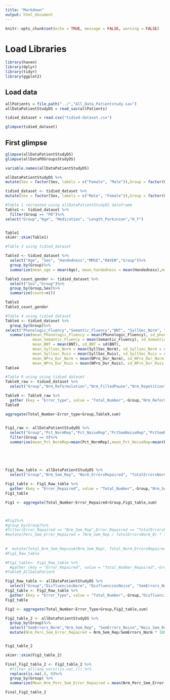 ```yaml
---
title: "Markdown"
output: html_document
---
```


```r
knitr::opts_chunk$set(echo = TRUE, message = FALSE, warning = FALSE)
```

# Load Libraries
```r
library(haven)
library(dplyr)
library(tidyr)
library(ggplot2)
```
 


## Load data
```r

allPatients = file.path("../","All_Data_Patientstudy.sav")
allDataPatientStudyDS = read_sav(allPatients)

tidied_dataset = read.csv("tidied-dataset.csv")

```

```r
glimpse(tidied_dataset)
```


## First glimpse
```r
glimpse(allDataPatientStudyDS)
glimpse(allDataPDGroupsStudyDS)
```
```r
variable.names(allDataPatientStudyDS)
```
```r
allDataPatientStudyDS %>%
mutate(Sex = factor(Sex, labels = c("Female", "Male")),Group = factor(Group, labels = c("PD", "Control")))


```
```r
tidied_dataset <- tidied_dataset %>%
mutate(Sex = factor(Sex, labels = c("Male", "Female")),Group = factor(Group, labels = c("Control", "PD")))
```
```r
#Table 1 recreated using allDataPatientStudyDS dataframe
Table1 <- tidied_dataset %>%
  filter(Group == "PD")%>%
select("Group","Age", "Medication", "Length_Parkinson","H_Y")


Table1
skimr::skim(Table1)
```


```r
#Table 3 using tidied_dataset

Table3 <- tidied_dataset %>%
  select("Age", "Sex", "Handedness","MMSE","RAVEN","Group")%>%
  group_by(Group)%>%
  summarize(mean_age = mean(Age), mean_handedness = mean(Handedness),mean_MMSE = mean(MMSE), mean_Raven = mean(RAVEN), count = n())

Table3_count_gender <- tidied_dataset %>%
  select("Sex","Group")%>%
  group_by(Group,Sex)%>%
  summarize(count=n())

Table3
Table3_count_gender


```


```r
#Table 4 using tidied dataset
Table4 <- tidied_dataset %>%
  group_by(Group)%>%
select("Phonologic_Fluency","Semantic_Fluency","BNT", "SyllSec_Norm", "SyllSec_Ruis", "NPro_Dur_Norm","NPro_Dur_Ruis")%>%
  summarise(mean_Phonologic_Fluency = mean(Phonologic_Fluency), sd_phonologic_fluency = sd(Phonologic_Fluency),
            mean_Semantic_Fluency = mean(Semantic_Fluency), sd_Semantic_Fluency = sd(Semantic_Fluency),
            mean_BNT = mean(BNT), sd_BNT = sd(BNT),
            mean_Syllsec_Norm = mean(SyllSec_Norm), sd_Syllsec_Norm = sd(SyllSec_Norm),
            mean_Syllsec_Ruis = mean(SyllSec_Ruis), sd_SyllSec_Ruis = sd(SyllSec_Ruis),
            mean_NPro_Dur_Norm = mean(NPro_Dur_Norm), sd_NPro_Dur_Norm = sd(NPro_Dur_Norm),
            mean_NPro_Dur_Ruis = mean(NPro_Dur_Ruis), sd_NPro_Dur_Ruis = sd(NPro_Dur_Ruis))
Table4

```


```r
#Table 9 using using tidied dataset
Table9_raw <- tidied_dataset %>%
  select("Group","Nrm_Reformulation","Nrm_FilledPause","Nrm_Repetition","Nois_Reformulation","Nois_FilledPause", "Nois_Repetition")

Table9 <- Table9_raw %>%
  gather (key = "Error_type", value = "Total_Number",-Group,"Nrm_Reformulation","Nrm_FilledPause","Nrm_Repetition","Nois_Reformulation","Nois_FilledPause", "Nois_Repetition")
Table9

aggregate(Total_Number~Error_type+Group,Table9,sum)
 

```
```r
Fig1_raw <- allDataPatientStudyDS %>%
  select("Group","Pct_NormRep","Pct_NoiseRep","PctSemNoiseRep","PctSemNormRep")%>%
  filter(Group == 0)%>%
  summarise(mean_Pct_NormRep=mean(Pct_NormRep),mean_Pct_NoiseRep=mean(Pct_NoiseRep),mean_PctSemNoiseRep=mean(PctSemNoiseRep),mean_PctSemNormRep=mean(PctSemNormRep))
 
 
 
  
```


```r
Fig1_Raw_table <- allDataPatientStudyDS %>% 
  select("Group","Nrm_Sem_Rep", "Norm_ErrorsRepaired", "TotalErrorsNorm_N", "Nois_Sem_Rep","Noise_ErrorsRepaired", "TotalErrorsNois_N") 

Fig1_table <- Fig1_Raw_table %>%
  gather (key = "Error_Repaired", value = "Total_Number",-Group,"Nrm_Sem_Rep", "Norm_ErrorsRepaired", "TotalErrorsNorm_N", "Nois_Sem_Rep","Noise_ErrorsRepaired", "TotalErrorsNois_N")
Fig1_table

Fig1 <- aggregate(Total_Number~Error_Repaired+Group,Fig1_table,sum)  



#Fig1%>%
#group_by(Group)%>%
#filter(Error_Repaired == "Nrm_Sem_Rep",Error_Repaired == "TotalErrorsNorm_N") %>%
#mutate(Perc_Sem_Error_Repaired = (Nrm_Sem_Rep / TotalErrorsNorm_N) * 100)
  
  
#  mutate(Total_Nrm_Sem_Rep=sum(Nrm_Sem_Rep), Total_Norm_ErrorsRepaired=sum(Norm_ErrorsRepaired), Total_TotalErrorsNorm_N = sum(TotalErrorsNorm_N), perc_Nrm_Sem_Rep = Total_Nrm_Sem_Rep / Total_TotalErrorsNorm_N, perc_Nrm_Total_Rep = Total_Norm_ErrorsRepaired/Total_TotalErrorsNorm_N,Total_Nois_Sem_Rep = sum(Nois_Sem_Rep),Total_Noise_ErrorsRepaired=sum(Noise_ErrorsRepaired),Total_TotalErrorsNois_N = sum(TotalErrorsNois_N), perc_Nois_Sem_Rep = Total_Nois_Sem_Rep / Total_TotalErrorsNois_N, perc_Nois_Total_Rep = Total_Noise_ErrorsRepaired/Total_TotalErrorsNois_N) 
#Fig1_Raw_table 

```

```r
#Fig1_table<- Fig1_Raw_table %>%
  #gather (key = "Error_Repaired", value = "Total_Number_Repaired",-Group,"Nrm_Reformulation","Nrm_FilledPause","Nrm_Repetition","Nois_Reformulation","Nois_FilledPause", "Nois_Repetition")
#Table9_AllDataPatient
```

```r
Fig2_Raw_table <- allDataPatientStudyDS %>% 
  select("Group","DisfluenciesNorm", "DisfluenciesNoise", "SemErrors_Norm","Nrm_Sem_Rep", "SemErrors_Noise","Nois_Sem_Rep", "Norm_ErrorsRepaired","Noise_ErrorsRepaired","TotalErrorsNorm_N","TotalErrorsNois_N" ) 
Fig2_table <- Fig2_Raw_table %>%
  gather (key = "Error_Type", value = "Total_Number",-Group,"DisfluenciesNorm", "DisfluenciesNoise", "SemErrors_Norm","Nrm_Sem_Rep", "SemErrors_Noise","Nois_Sem_Rep", "Norm_ErrorsRepaired","Noise_ErrorsRepaired","TotalErrorsNorm_N","TotalErrorsNois_N")
Fig2_table

Fig2 <- aggregate(Total_Number~Error_Type+Group,Fig2_table,sum)  


```
```r
Fig2_table_2 <- allDataPatientStudyDS %>%
  group_by(Group)%>%
  select("SemErrors_Norm","Nrm_Sem_Rep", "SemErrors_Noise","Nois_Sem_Rep", "Norm_ErrorsRepaired","Noise_ErrorsRepaired","TotalErrorsNorm_N","TotalErrorsNois_N" )%>%
  mutate(Nrm_Perc_Sem_Error_Repaired = Nrm_Sem_Rep/SemErrors_Norm * 100, Nois_Per_Sem_Error_Repaired = Nois_Sem_Rep/SemErrors_Noise *100, Nrm_Perc_Total_Error_Rep = Norm_ErrorsRepaired/TotalErrorsNorm_N *100, Nois_Per_Total_Error_Rep = Noise_ErrorsRepaired/TotalErrorsNois_N *100)


Fig2_table_2

skimr::skim(Fig2_table_2)


```
```r
Final_Fig2_table_2 <- Fig2_table_2 %>%
  #filter_all(any_vars(!is.na(.))) %>%
  replace(is.na(.), 0)%>%
  group_by(Group) %>% 
  summarize(Mean_Nrm_Perc_Sem_Error_Repaired = mean(Nrm_Perc_Sem_Error_Repaired),Mean_Nois_Per_Sem_Error_Repaired = mean(Nois_Per_Sem_Error_Repaired), Mean_Nrm_Perc_Total_Error_Repaired = mean(Nrm_Perc_Total_Error_Rep),Mean_Nois_Perc_Total_Error_Repaired = mean(Nois_Per_Total_Error_Rep))

Final_Fig2_table_2   
```





